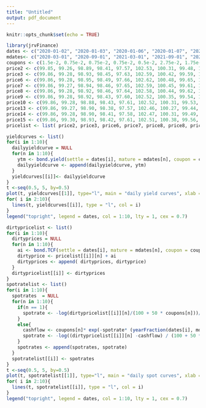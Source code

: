 ---
title: "Untitled"
output: pdf_document
---

```{r setup, include=FALSE}
knitr::opts_chunk$set(echo = TRUE)
```

```{r}
library(jrvFinance)
dates <- c("2020-01-02", "2020-01-03", "2020-01-06", "2020-01-07", "2020-01-08", "2020-01-09", "2020-01-10", "2020-01-13", "2020-01-14", "2020-01-15")
mdates<- c("2020-03-01", "2020-09-01", "2021-03-01", "2021-09-01", "2022-03-01", "2022-06-01", "2023-03-01", "2023-06-01", "2024-03-01", "2024-09-01")
coupons <- c(1.5e-2, 0.75e-2, 0.75e-2, 0.75e-2, 0.5e-2, 2.75e-2, 1.75e-2, 1.5e-2, 2.25e-2, 1.5e-2)
price2 <- c(99.85, 99.26, 98.89, 98.41, 97.57, 102.53, 100.31, 99.48, 102.52, 98.72)
price3 <- c(99.86, 99.28, 98.93, 98.45, 97.63, 102.59, 100.42, 99.59, 102.65, 98.95)
price6 <- c(99.86, 99.28, 98.95, 98.49, 97.66, 102.62, 100.48, 99.65, 102.75, 99.29)
price7 <- c(99.86, 99.27, 98.94, 98.46, 97.65, 102.59, 100.45, 99.61, 102.58, 99.11)
price8 <- c(99.86, 99.28, 98.92, 98.46, 97.64, 102.58, 100.44, 99.62, 102.68, 99.25)
price9 <- c(99.86, 99.28, 98.92, 98.43, 97.60, 102.52, 100.35, 99.54, 102.53, 98.99)
price10 <- c(99.86, 99.28, 98.88, 98.43, 97.61, 102.52, 100.31, 99.53, 102.47, 99.03)
price13 <- c(99.86, 99.27, 98.90, 98.38, 97.57, 102.46, 100.27, 99.44, 102.46, 99.06)
price14 <- c(99.86, 99.28, 98.90, 98.41, 97.58, 102.47, 100.31, 99.49, 102.54, 98.99)
price15 <- c(99.86, 99.30, 98.93, 98.42, 97.61, 102.51, 100.38, 99.56, 102.64, 99.10)
pricelist <- list( price2, price3, price6, price7, price8, price8, price10, price13, price14, price15)
```



```{r}
yieldcurves <- list()
for(i in 1:10){
  dailyyieldcurve = NULL
  for(n in 1:10){
    ytm <- bond.yield(settle = dates[i], mature = mdates[n], coupon = coupons[n], price = pricelist[[i]][n], redemption_value = 100 )
    dailyyieldcurve <- append(dailyyieldcurve, ytm)
  }
  yieldcurves[[i]]<- dailyyieldcurve
}
t <-seq(0.5, 5, by=0.5)
plot(t, yieldcurves[[1]], type="l", main = "daily yield curves", xlab ="years" ,ylab = "rates")
for( i in 2:10){
  lines(t, yieldcurves[[i]], type = "l", col = i)
}
legend("topright", legend = dates, col = 1:10, lty = 1, cex = 0.7)
```



```{r}
dirtypricelist <- list()
for(i in 1:10){
  dirtyprices = NULL
  for(n in 1:10){
    ai <- bond.TCF(settle = dates[i], mature = mdates[n], coupon = coupon[n], redemption_value = 100)$accrued
    dirtyprice <- pricelist[[i]][n] + ai
    dirtyprices <- append( dirtyprices, dirtyprice)
  }
  dirtypricelist[[i]] <- dirtyprices
}
spotratelist <- list()
for(i in 1:10){
  spotrates  = NULL
  for(n in 1:10){
    if(n == 1){
      spotrate <- -log(dirtypricelist[[i]][n]/(100 + 50 * coupons[n]))/yearFraction(dates[i], mdates[n])
    }
    else{
      cashflow <- coupons[n]* exp(-spotrate* (yearFraction(dates[i], mdates[n])-0.5))
      spotrate <- -log((dirtypricelist[[i]][n] -cashflow) / (100 + 50 * coupons[n])) / yearFraction(dates[i], mdates[n]) 
    }
    spotrates <- append(spotrates, spotrate)
  }
  spotratelist[[i]] <- spotrates
}
t <-seq(0.5, 5, by=0.5)
plot(t, spotratelist[[1]], type="l", main = "daily spot curves", xlab ="years" ,ylab = "rates")
for( i in 2:10){
  lines(t, spotratelist[[i]], type = "l", col = i)
}
legend("topright", legend = dates, col = 1:10, lty = 1, cex = 0.7)
```
